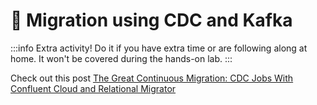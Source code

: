 # 🦸 Migration using CDC and Kafka

:::info
Extra activity! Do it if you have extra time or are following along at home. It won't be covered during the hands-on lab.
:::

Check out this post [The Great Continuous Migration: CDC Jobs With Confluent Cloud and Relational Migrator](https://www.mongodb.com/developer/products/mongodb/cdc-confluentcloud-relational-migrator/)